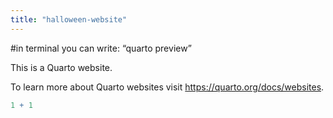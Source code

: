 ```yaml
---
title: "halloween-website"
---
```


#in terminal you can write: "quarto preview"

This is a Quarto website.

To learn more about Quarto websites visit <https://quarto.org/docs/websites>.

```r
1 + 1
```
